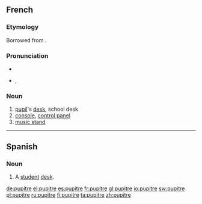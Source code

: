 ==French==

===Etymology===
Borrowed from {{etyl|la|fr}} {{term|pulpitum}}.

===Pronunciation===
* {{audio|Fr-pupitre.ogg|audio}}
* {{IPA|/pypitʁ/|lang=fr}}, {{SAMPA|/py.pitR/}}

===Noun===
{{fr-noun|m}}

# [[pupil]]'s [[desk]], school desk
# [[console]], [[control panel]]
# [[music stand]]
----

==Spanish==

===Noun===
{{es-noun|m}}

# A [[student]] [[desk]].

[[de:pupitre]]
[[el:pupitre]]
[[es:pupitre]]
[[fr:pupitre]]
[[gl:pupitre]]
[[io:pupitre]]
[[sw:pupitre]]
[[pl:pupitre]]
[[ru:pupitre]]
[[fi:pupitre]]
[[ta:pupitre]]
[[zh:pupitre]]